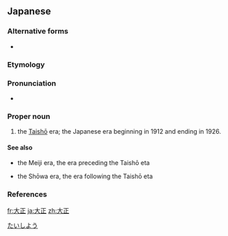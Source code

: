 ==Japanese==
{{ja-kanjitab|たい|しょう|yomi=o}}

===Alternative forms===
* {{l|ja|㍽}}

===Etymology===
{{rfe|lang=ja}}

===Pronunciation===
* {{ja-pron|たいしょう|y=o|acc=0|acc_ref=NHK}}

===Proper noun===
{{ja-pos|proper|たいしょう}}

# the [[Taishō]] era; the Japanese era beginning in 1912 and ending in 1926.

====See also====
* {{ja-r|明治|^めいじ}} the Meiji era, the era preceding the Taishō eta
* {{ja-r|昭和|^しょうわ}} the Shōwa era, the era following the Taishō eta

[[Category:ja:Time|たいしよう]]

===References===
<references/>

[[fr:大正]]
[[ja:大正]]
[[zh:大正]]